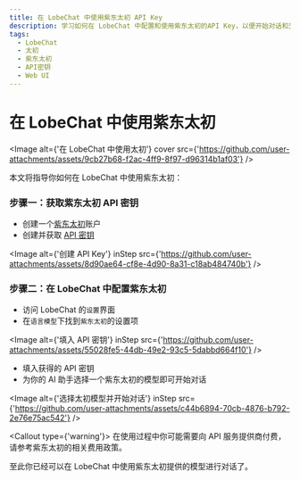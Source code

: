 ```yaml
---
title: 在 LobeChat 中使用紫东太初 API Key
description: 学习如何在 LobeChat 中配置和使用紫东太初的API Key，以便开始对话和交互。
tags:
  - LobeChat
  - 太初
  - 紫东太初
  - API密钥
  - Web UI
---
```


# 在 LobeChat 中使用紫东太初

<Image
  alt={'在 LobeChat 中使用太初'}
  cover
  src={'https://github.com/user-attachments/assets/9cb27b68-f2ac-4ff9-8f97-d96314b1af03'}
/>

本文将指导你如何在 LobeChat 中使用紫东太初：

<Steps>

### 步骤一：获取紫东太初 API 密钥

- 创建一个[紫东太初](https://ai-maas.wair.ac.cn/)账户
- 创建并获取 [API 密钥](https://ai-maas.wair.ac.cn/#/settlement/api/key)

<Image
  alt={'创建 API Key'}
  inStep
  src={'https://github.com/user-attachments/assets/8d90ae64-cf8e-4d90-8a31-c18ab484740b'}
/>

### 步骤二：在 LobeChat 中配置紫东太初

- 访问 LobeChat 的`设置`界面
- 在`语言模型`下找到`紫东太初`的设置项

<Image
  alt={'填入 API 密钥'}
  inStep
  src={'https://github.com/user-attachments/assets/55028fe5-44db-49e2-93c5-5dabbd664f10'}
/>

- 填入获得的 API 密钥
- 为你的 AI 助手选择一个紫东太初的模型即可开始对话

<Image
  alt={'选择太初模型并开始对话'}
  inStep
  src={'https://github.com/user-attachments/assets/c44b6894-70cb-4876-b792-2e76e75ac542'}
/>

<Callout type={'warning'}>
  在使用过程中你可能需要向 API 服务提供商付费，请参考紫东太初的相关费用政策。
</Callout>

</Steps>

至此你已经可以在 LobeChat 中使用紫东太初提供的模型进行对话了。
